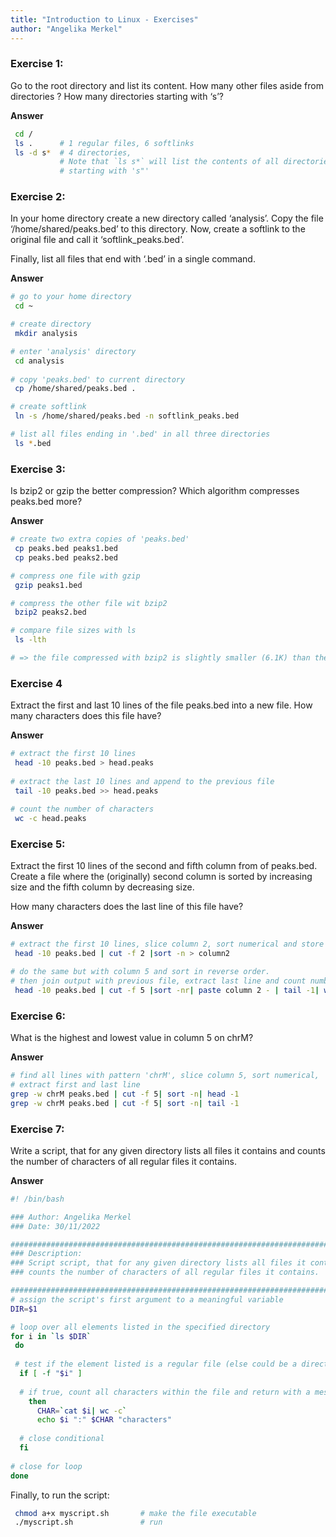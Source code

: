 ```yaml
---
title: "Introduction to Linux - Exercises"
author: "Angelika Merkel"
---
```


### Exercise 1:

Go to the root directory and list its content. How many other files aside from directories ? How many directories starting with 's'?

**Answer**

``` bash
 cd /
 ls .      # 1 regular files, 6 softlinks
 ls -d s*  # 4 directories, 
           # Note that `ls s*` will list the contents of all directories
           # starting with 's"' 
```

### Exercise 2:

In your home directory create a new directory called 'analysis'. Copy the file '/home/shared/peaks.bed' to this directory. Now, create a softlink to the original file and call it 'softlink_peaks.bed'.

Finally, list all files that end with '.bed' in a single command.

**Answer**

``` bash
# go to your home directory
 cd ~

# create directory
 mkdir analysis                     

# enter 'analysis' directory 
 cd analysis
 
# copy 'peaks.bed' to current directory 
 cp /home/shared/peaks.bed .  

# create softlink 
 ln -s /home/shared/peaks.bed -n softlink_peaks.bed  

# list all files ending in '.bed' in all three directories
 ls *.bed
```


### Exercise 3:

Is bzip2 or gzip the better compression? 
Which algorithm compresses peaks.bed more?

**Answer**

``` bash
# create two extra copies of 'peaks.bed'
 cp peaks.bed peaks1.bed
 cp peaks.bed peaks2.bed

# compress one file with gzip
 gzip peaks1.bed

# compress the other file wit bzip2
 bzip2 peaks2.bed

# compare file sizes with ls
 ls -lth

# => the file compressed with bzip2 is slightly smaller (6.1K) than the one compressed with gzip (6.4K)
```

### Exercise 4

Extract the first and last 10 lines of the file peaks.bed into a new file. How many characters does this file have?

**Answer**

``` bash
# extract the first 10 lines
 head -10 peaks.bed > head.peaks
 
# extract the last 10 lines and append to the previous file
 tail -10 peaks.bed >> head.peaks
 
# count the number of characters
 wc -c head.peaks
```

### Exercise 5:

Extract the first 10 lines of the second and fifth column from of peaks.bed. Create a file where the (originally) second column is sorted by increasing size and the fifth column by decreasing size.

How many characters does the last line of this file have?

**Answer**

``` bash
# extract the first 10 lines, slice column 2, sort numerical and store output in a file
 head -10 peaks.bed | cut -f 2 |sort -n > column2

# do the same but with column 5 and sort in reverse order.
# then join output with previous file, extract last line and count number of characters (=12)
 head -10 peaks.bed | cut -f 5 |sort -nr| paste column 2 - | tail -1| wc -c
```

### Exercise 6:

What is the highest and lowest value in column 5 on chrM?

**Answer**

``` bash
# find all lines with pattern 'chrM', slice column 5, sort numerical, 
# extract first and last line
grep -w chrM peaks.bed | cut -f 5| sort -n| head -1
grep -w chrM peaks.bed | cut -f 5| sort -n| tail -1
```

### Exercise 7:

Write a script, that for any given directory lists all files it contains and counts the number of characters of all regular files it contains.

**Answer**

``` bash
#! /bin/bash

### Author: Angelika Merkel
### Date: 30/11/2022

###############################################################################
### Description:
### Script script, that for any given directory lists all files it contains and
### counts the number of characters of all regular files it contains.

###############################################################################
# assign the script's first argument to a meaningful variable
DIR=$1

# loop over all elements listed in the specified directory
for i in `ls $DIR`
 do
 
 # test if the element listed is a regular file (else could be a directory)
  if [ -f "$i" ]                         
  
  # if true, count all characters within the file and return with a message
    then
      CHAR=`cat $i| wc -c`
      echo $i ":" $CHAR "characters"
  
  # close conditional
  fi
  
# close for loop
done
```

Finally, to run the script:

``` bash
 chmod a+x myscript.sh       # make the file executable
 ./myscript.sh               # run
```
